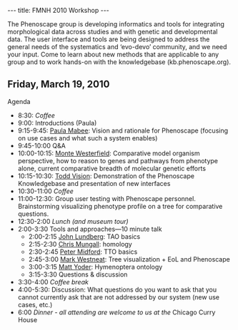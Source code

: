 ---
title: FMNH 2010 Workshop
---

The Phenoscape group is developing informatics and tools for integrating morphological data across studies and with genetic and developmental data.  The user interface and tools are being designed to address the general needs of the systematics and ‘evo-devo’ community, and we need your input.  Come to learn about new methods that are applicable to any group and to work hands-on with the knowledgebase (kb.phenoscape.org).

== Friday, March 19, 2010 ==

Agenda
* 8:30: ''Coffee''
* 9:00: Introductions (Paula)
* 9:15-9:45: [[Media:Chicago_Mabee.ppt|Paula Mabee]]: Vision and rationale for Phenoscape (focusing on use cases and what such a system enables)
* 9:45-10:00 Q&A
* 10:00-10:15: [[Monte Westerfield]]: Comparative model organism perspective, how to reason to genes and pathways from phenotype alone, current comparative breadth of molecular genetic efforts
* 10:15-10:30: [[Todd Vision]]: Demonstration of the Phenoscape Knowledgebase and presentation of new interfaces
* 10:30-11:00 ''Coffee''
* 11:00-12:30: Group user testing with Phenoscape personnel.  Brainstorming visualizing phenotype profile on a tree for comparative questions.
* 12:30-2:00 ''Lunch (and museum tour)''
* 2:00-3:30 Tools and approaches—10 minute talk
** 2:00-2:15 [[Media:Lundberg_2010_TAOatFMNHppt_presented.ppt|John Lundberg]]: TAO basics
** 2:15-2:30 [[Media:Mungall_homology.pptx|Chris Mungall]]: homology
** 2:30-2:45 [[Peter Midford]]: TTO basics
** 2:45-3:00 [[Mark Westneat]]: Tree visualization + EoL and Phenoscape
** 3:00-3:15 [[Matt Yoder]]: Hymenoptera ontology
** 3:15-3:30 Questions & discussion
* 3:30-4:00 ''Coffee break''
* 4:00-5:30: Discussion: What questions do you want to ask that you cannot currently ask that are not addressed by our system (new use cases, etc.)
* 6:00 ''Dinner - all attending are welcome to us at the'' Chicago Curry House